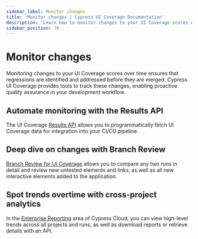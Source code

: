 ```yaml
---
sidebar_label: Monitor changes
title: 'Monitor changes | Cypress UI Coverage Documentation'
description: 'Learn how to monitor changes to your UI Coverage scores over time to ensure proactive quality assurance.'
sidebar_position: 70
---
```


<ProductHeading product="ui-coverage" />

# Monitor changes

Monitoring changes to your UI Coverage scores over time ensures that regressions are identified and addressed before they are merged. Cypress UI Coverage provides tools to track these changes, enabling proactive quality assurance in your development workflow.

## Automate monitoring with the Results API

The UI Coverage [Results API](/ui-coverage/results-api) allows you to programmatically fetch UI Coverage data for integration into your CI/CD pipeline.

## Deep dive on changes with Branch Review

[Branch Review for UI Coverage](/ui-coverage/core-concepts/compare-reports) allows you to compare any two runs in detail and review new untested elements and links, as well as all new interactive elements added to the application.

## Spot trends overtime with cross-project analytics

In the [Enterprise Reporting](/cloud/features/analytics/enterprise-reporting#UI-Coverage) area of Cypress Cloud, you can view high-level trends across all projects and runs, as well as download reports or retrieve details with an API.
